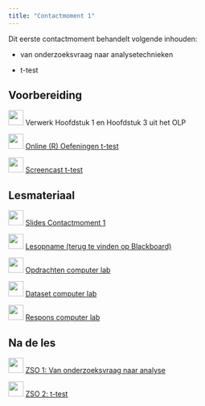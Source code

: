 ```yaml
---
title: "Contactmoment 1"
---
```


Dit eerste contactmoment behandelt volgende inhouden:

-   van onderzoeksvraag naar analysetechnieken

-   t-test

## Voorbereiding

![](/images/icons/book.png){width="30"} Verwerk Hoofdstuk 1 en Hoofdstuk 3 uit het OLP

![](/images/icons/singletutorial.png){width="30"} [Online (R) Oefeningen t-test](/Zelftest_t_test.qmd)

![](/images/icons/zz_video_camera.png){width="30"} [Screencast t-test](https://mediasite.uantwerpen.be/Mediasite/Channel/statistiek-b-public/watch/9c0204b506eb4787a3d5bebc5b58c6e71d)

## Lesmateriaal

![](/images/icons/zz_slides.png){width="30"} [Slides Contactmoment 1](/Contactmomenten/C1/StatB_2024_C1.pdf)

![](/images/icons/zz_video_camera.png){width="30"} [Lesopname (terug te vinden op Blackboard)](https://mediasite.uantwerpen.be/Mediasite/Play/454ee39b00454059baceba7bc33157bb1d)

![](/images/icons/guided-practice.png){width="30"} [Opdrachten computer lab](/Contactmomenten/C1/Opdrachten_C1.qmd)

![](/images/icons/data.png){width="30"} [Dataset computer lab](/Contactmomenten/Techniek.RData)

![](/images/icons/worked-example.png){width="30"} [Respons computer lab](/Contactmomenten/C1/Respons_C1.qmd) 

## Na de les

![](/images/icons/singlelab.png){width="30"} [ZSO 1: Van onderzoeksvraag naar analyse](/ZSO/ZSO1.qmd)

![](/images/icons/singlelab.png){width="30"} [ZSO 2: t-test](/ZSO/ZSO2.qmd)
